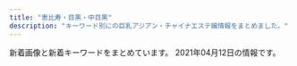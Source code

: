 ```yaml
---
title: "恵比寿・目黒・中目黒"
description: "キーワード別にの巨乳アジアン・チャイナエステ嬢情報をまとめました。"
---
```


新着画像と新着キーワードをまとめています。
2021年04月12日の情報です。

<DmmAffiliateIns />
<KeywordTable
  shops={
    [
    {
        "name": "\u30d5\u30a3\u30b8\u30fc\u30ea\u30be\u30fc\u30c8",
        "keywords": {},
        "station": "\u4e2d\u76ee\u9ed2\u99c5\u897f\u53e3",
        "url": "http://fiji-resort.ests.jp/",
        "img_links": []
    },
    {
        "name": "\u91d1\u306e\u6708",
        "img_links": [
            "http://kintsuki.este88.com/images/r04.jpg",
            "http://kintsuki.este88.com/gals/mika1.jpg",
            "http://kintsuki.este88.com/gals/kana1.jpg",
            "http://kintsuki.este88.com/gals/momo1.jpg",
            "http://kintsuki.este88.com/gals/rei1.jpg",
            "http://kintsuki.este88.com/gals/yuyu1.jpg",
            "http://kintsuki.este88.com/gals/kixyoko1.jpg",
            "http://kintsuki.este88.com/images/r01.jpg",
            "http://kintsuki.este88.com/gals/kaori1.jpg",
            "http://kintsuki.este88.com/images/r02.jpg",
            "http://kintsuki.este88.com/images/ph1.jpg",
            "http://kintsuki.este88.com/gals/rina1.jpg",
            "http://kintsuki.este88.com/gals/koyuki1.jpg"
        ],
        "url": "http://kintsuki.este88.com/",
        "keywords": {},
        "station": "JR\u76ee\u9ed2\u99c5\u6771\u53e3"
    },
    {
        "keywords": {},
        "img_links": [
            "https://meguro-babel.com/images/img_1.jpg",
            "https://meguro-babel.com/images/room/photo04.jpg",
            "https://meguro-babel.com/topics/img/156-1.jpg",
            "https://meguro-babel.com/girl/8.jpg",
            "https://meguro-babel.com/girl/24.jpg",
            "https://meguro-babel.com/topics/img/145-1.jpg",
            "https://meguro-babel.com/topics/img/159-1.jpg",
            "https://meguro-babel.com/images/topimg4.jpg",
            "https://meguro-babel.com/girl/5.jpg",
            "https://meguro-babel.com/images/qr.jpg",
            "https://meguro-babel.com/girl/7.jpg",
            "https://meguro-babel.com/girl/9.jpg",
            "https://meguro-babel.com/topics/img/161-1.jpg",
            "https://meguro-babel.com/girl/4.jpg",
            "https://meguro-babel.com/images/room/photo01.jpg",
            "https://meguro-babel.com/girl/21.jpg",
            "https://meguro-babel.com/images/room/photo03.jpg",
            "https://meguro-babel.com/images/room/photo02.jpg",
            "https://meguro-babel.com/girl/15.jpg"
        ],
        "name": "\u30d0\u30d9\u30eb",
        "station": "JR\u76ee\u9ed2\u99c5\u6771\u53e3",
        "url": "https://meguro-babel.com/"
    },
    {
        "url": "http://onlyone.tyo.cm/",
        "keywords": {
            "88": 3,
            "F": 1,
            "85": 6,
            "D": 19,
            "E": 2,
            "86": 10,
            "C": 3,
            "87": 4,
            "83": 1,
            "84": 1
        },
        "station": "JR\u76ee\u9ed2\u99c5\u897f\u53e3",
        "img_links": [
            "http://onlyone.tyo.cm/photos/sites/5/2020/09/2020092617301564.jpg",
            "http://onlyone.tyo.cm/photos/sites/5/2019/11/2019112117013754.jpg",
            "http://onlyone.tyo.cm/photos/sites/5/2020/09/2020090210405221.jpg",
            "http://onlyone.tyo.cm/photos/sites/5/2020/07/2020070217061815.jpg",
            "http://onlyone.tyo.cm/photos/sites/5/2019/07/2019071716092046.jpg",
            "http://onlyone.tyo.cm/photos/sites/5/2019/02/2019022310345266.jpg",
            "http://onlyone.tyo.cm/photos/sites/5/2020/07/2020070215334437.jpg",
            "http://onlyone.tyo.cm/photos/sites/5/2018/08/2018082407542866.jpg",
            "http://onlyone.tyo.cm/photos/sites/5/2019/12/2019120510353312.jpg",
            "http://onlyone.tyo.cm/photos/sites/5/2021/02/2021022515094363.jpg",
            "http://onlyone.tyo.cm/images/top.png",
            "http://onlyone.tyo.cm/photos/sites/5/2020/09/2020092510523998.jpg",
            "http://onlyone.tyo.cm/photos/sites/5/2020/05/2020051419324761.jpg",
            "http://onlyone.tyo.cm/photos/sites/5/2019/03/2019030418403098.jpg",
            "http://onlyone.tyo.cm/photos/sites/5/2019/08/2019080815010066.jpg",
            "http://onlyone.tyo.cm/photos/sites/5/2019/07/2019070616424775.jpg",
            "http://onlyone.tyo.cm/photos/sites/5/2021/02/2021021810240848.jpg",
            "http://onlyone.tyo.cm/images/new.jpg",
            "http://onlyone.tyo.cm/images/s_link.png",
            "http://onlyone.tyo.cm/photos/sites/5/2018/11/2018110713255310.jpg",
            "http://onlyone.tyo.cm/images/s_staff.png",
            "http://onlyone.tyo.cm/photos/sites/5/2019/11/2019110105152849.jpg",
            "http://onlyone.tyo.cm/photos/sites/5/2019/06/2019060510472559.jpg",
            "http://onlyone.tyo.cm/photos/sites/5/2018/10/201810181432433.jpg",
            "http://onlyone.tyo.cm/photos/sites/5/2019/01/2019013017371133.jpg",
            "http://onlyone.tyo.cm/photos/sites/5/2021/03/2021030316101626.jpg",
            "http://onlyone.tyo.cm/photos/sites/5/2019/05/2019052911352557.jpg",
            "http://onlyone.tyo.cm/photos/sites/5/2019/12/2019121715483135.jpg",
            "http://onlyone.tyo.cm/photos/sites/5/2021/03/2021030316101022.jpg",
            "http://onlyone.tyo.cm/photos/sites/5/2019/02/2019022310334774.jpg",
            "http://onlyone.tyo.cm/photos/sites/5/2018/03/2018031607430562.jpg",
            "http://onlyone.tyo.cm/photos/sites/5/2020/09/2020092510523723.jpg",
            "http://onlyone.tyo.cm/photos/sites/5/2020/09/2020092218541894.jpg",
            "http://onlyone.tyo.cm/photos/sites/5/2019/07/201907171609201.jpg",
            "http://onlyone.tyo.cm/photos/sites/5/2019/08/2019082610481667.jpg",
            "http://onlyone.tyo.cm/photos/sites/5/2019/07/2019070711031982.jpg",
            "http://onlyone.tyo.cm/photos/sites/5/2018/08/2018080308152252.jpg",
            "http://onlyone.tyo.cm/photos/sites/5/2021/02/202102201049167.jpg",
            "http://onlyone.tyo.cm/photos/sites/5/2020/01/2020011413500417.jpg",
            "http://onlyone.tyo.cm/photos/sites/5/2018/09/2018092710191274.jpg",
            "http://onlyone.tyo.cm/photos/sites/5/2019/05/2019050915292562.jpg",
            "http://onlyone.tyo.cm/photos/sites/5/2020/03/2020031716151746.jpg",
            "http://onlyone.tyo.cm/photos/sites/5/2018/07/2018071709241386.jpg",
            "http://onlyone.tyo.cm/photos/sites/5/2020/01/2020011413501066.jpg",
            "http://onlyone.tyo.cm/photos/sites/5/2020/01/2020011412572423.jpg",
            "http://onlyone.tyo.cm/photos/sites/5/2021/02/202102181024101.jpg",
            "http://onlyone.tyo.cm/photos/sites/5/2020/09/2020092510524025.jpg",
            "http://onlyone.tyo.cm/photos/sites/5/2018/06/2018062904050630.jpg",
            "http://onlyone.tyo.cm/photos/sites/5/2019/01/2019011814353078.jpg",
            "http://onlyone.tyo.cm/photos/sites/5/2018/11/2018112110301745.jpg",
            "http://onlyone.tyo.cm/photos/sites/5/2021/02/2021022216501749.jpg",
            "http://onlyone.tyo.cm/photos/sites/5/2020/06/2020060815500896.jpg",
            "http://onlyone.tyo.cm/photos/sites/5/2020/02/2020022610121615.jpg",
            "http://onlyone.tyo.cm/photos/sites/5/2019/06/2019060510384975.jpg",
            "http://onlyone.tyo.cm/photos/sites/5/2017/11/2017112708111797.jpg"
        ],
        "name": "OnlyOne"
    },
    {
        "keywords": {
            "86": 2,
            "85": 2,
            "87": 4,
            "C": 14,
            "D": 6
        },
        "station": "\u897f\u5c0f\u5c71\u99c5",
        "name": "\u7652\u3057\u5bb6",
        "url": "http://www.oasis.esjoho.com/",
        "img_links": [
            "http://www.oasis.esjoho.com/files/005-02.jpg",
            "http://www.oasis.esjoho.com/img/btn_blog.png",
            "http://www.oasis.esjoho.com/img/tel.png",
            "http://www.oasis.esjoho.com/img/pickup.jpg",
            "http://www.oasis.esjoho.com/files/001-02.jpg",
            "http://www.oasis.esjoho.com/img/ttl_news.png",
            "http://www.oasis.esjoho.com/files/005.jpg",
            "http://www.oasis.esjoho.com/files/004.jpg",
            "http://www.oasis.esjoho.com/files/002.jpg",
            "http://www.oasis.esjoho.com/img/goback.jpg",
            "http://www.oasis.esjoho.com/files/001.jpg",
            "http://www.oasis.esjoho.com/img/btn_side_mobile.jpg",
            "http://www.oasis.esjoho.com/files/002-02.jpg",
            "http://www.oasis.esjoho.com/img/ttl_info.png",
            "http://www.oasis.esjoho.com/files/004-02.jpg"
        ]
    },
    {
        "name": "\u30cb\u30e3\u30fc\u30cb\u30e3\u30fc",
        "url": "http://www.ourstarts.site/",
        "keywords": {},
        "img_links": [
            "http://www.ourstarts.site/templets/default/picture/foot_tel.png",
            "http://www.ourstarts.site/uploads/200729/1-200H9141612609.jpg",
            "http://www.ourstarts.site/templets/default/picture/right.png",
            "http://www.ourstarts.site/uploads/200729/1-200H9140Q13E.jpg",
            "http://www.ourstarts.site/templets/default/picture/news.png",
            "http://www.ourstarts.site/uploads/allimg/200729/1-200H9141213.jpg",
            "http://www.ourstarts.site/templets/default/picture/tel_contact.png",
            "http://www.ourstarts.site/uploads/200729/1-200H9140K5J4.jpg",
            "http://www.ourstarts.site/templets/default/picture/staff.png",
            "http://www.ourstarts.site/templets/default/picture/timg (1).png",
            "http://www.ourstarts.site/uploads/allimg/200729/1-200H9141912.jpg",
            "http://www.ourstarts.site/uploads/180917/1-1P91G6122J28.jpg",
            "http://www.ourstarts.site/uploads/allimg/200729/1-200H9141229.jpg",
            "http://www.ourstarts.site/templets/default/images/t2.jpg",
            "http://www.ourstarts.site/templets/default/images/t1.jpg",
            "http://www.ourstarts.site/templets/default/images/t3.jpg",
            "http://www.ourstarts.site/templets/default/picture/close.png",
            "http://www.ourstarts.site/templets/default/picture/head_tell.png"
        ],
        "station": "JR\u6075\u6bd4\u5bff\u99c5\u897f\u53e3"
    },
    {
        "img_links": [
            "http://www.himawari-aroma.xyz/images/shop/4/2.jpg",
            "http://www.himawari-aroma.xyz/images/staff/3/mayu.png",
            "http://www.himawari-aroma.xyz/images/psd/off.jpg",
            "http://www.himawari-aroma.xyz/images/shop/1.png",
            "http://www.himawari-aroma.xyz/images/shop/4/1.jpg",
            "http://www.himawari-aroma.xyz/images/sys.jpg",
            "http://www.himawari-aroma.xyz/images/staff/3/ami.png",
            "http://www.himawari-aroma.xyz/images/13.png"
        ],
        "url": "http://www.himawari-aroma.xyz/",
        "name": "\u3072\u307e\u308f\u308a",
        "keywords": {},
        "station": "JR\u6075\u6bd4\u5bff\u99c5\u897f\u53e3"
    },
    {
        "station": "\u4e2d\u76ee\u9ed2\u99c5\u5357\u6539\u672d\u897f\u53e3",
        "url": "http://kaizokusen.jpn.mn/",
        "img_links": [],
        "keywords": {},
        "name": "\u6d77\u8cca\u8239"
    },
    {
        "name": "Victoria\u30fb\u30d3\u30af\u30c8\u30ea\u30a2",
        "url": "http://victoria.tyo.cm/",
        "station": "JR\u76ee\u9ed2\u99c5\u6771\u53e3",
        "img_links": [
            "http://victoria.tyo.cm/photos/sites/13/2019/12/2019120406433710.jpg",
            "http://victoria.tyo.cm/photos/sites/13/2019/04/2019041807165826.jpg",
            "http://victoria.tyo.cm/photos/sites/13/2019/10/2019100904082968.jpg",
            "http://victoria.tyo.cm/photos/sites/13/2019/10/2019101403232834.jpg",
            "http://victoria.tyo.cm/images/room4.jpg",
            "http://victoria.tyo.cm/images/room3.jpg",
            "http://victoria.tyo.cm/images/pick.jpg",
            "http://victoria.tyo.cm/photos/sites/13/2019/12/2019120904521737.jpg",
            "http://victoria.tyo.cm/images/face.jpg",
            "http://victoria.tyo.cm/photos/sites/13/2020/02/202002030340133.jpg",
            "http://victoria.tyo.cm/photos/sites/13/2021/02/2021021509575615.jpg",
            "http://victoria.tyo.cm/photos/sites/13/2019/01/2019012509505197.jpg",
            "https://www.a-side.com/ad/koko/include/banner/koko_125x125.png",
            "http://victoria.tyo.cm/images/s_staff.png",
            "http://victoria.tyo.cm/photos/sites/13/2019/02/2019021206543056.jpg",
            "http://victoria.tyo.cm/photos/sites/13/2019/07/2019070206503156.jpg",
            "http://victoria.tyo.cm/photos/sites/13/2019/06/2019061005275095.jpg",
            "http://victoria.tyo.cm/images/top.jpg",
            "http://victoria.tyo.cm/photos/sites/13/2018/12/2018122701570616.jpg",
            "http://victoria.tyo.cm/photos/sites/13/2019/05/201905100639429.jpg",
            "http://victoria.tyo.cm/images/room2.jpg",
            "http://victoria.tyo.cm/photos/sites/13/2019/02/2019021407162693.jpg",
            "http://victoria.tyo.cm/photos/sites/13/2018/12/2018121502493814.jpg",
            "http://victoria.tyo.cm/photos/sites/13/2018/12/2018122701570643.jpg",
            "http://victoria.tyo.cm/images/news.jpg",
            "http://victoria.tyo.cm/photos/sites/13/2019/01/2019010506292922.jpg",
            "http://victoria.tyo.cm/photos/sites/13/2019/01/2019012108071242.jpg",
            "http://victoria.tyo.cm/photos/sites/13/2019/02/2019022703022355.jpg",
            "http://victoria.tyo.cm/photos/sites/13/2018/12/2018121502493847.jpg",
            "http://victoria.tyo.cm/photos/sites/13/2019/01/2019011103510521.jpg",
            "http://victoria.tyo.cm/photos/sites/13/2019/01/2019010506293526.jpg",
            "http://victoria.tyo.cm/images/room1.jpg",
            "http://victoria.tyo.cm/photos/sites/13/2019/01/2019012509534353.jpg",
            "http://victoria.tyo.cm/photos/sites/13/2020/01/2020012005552181.jpg",
            "http://victoria.tyo.cm/photos/sites/13/2020/01/2020011205500461.jpg",
            "http://victoria.tyo.cm/photos/sites/13/2018/12/2018121502493953.jpg",
            "http://victoria.tyo.cm/photos/sites/13/2020/02/2020021307433041.jpg",
            "http://victoria.tyo.cm/photos/sites/13/2018/12/2018121502493879.jpg",
            "http://victoria.tyo.cm/photos/sites/13/2019/12/2019120904521188.jpg",
            "http://victoria.tyo.cm/photos/sites/13/2020/03/2020031904101259.jpg",
            "http://victoria.tyo.cm/photos/sites/13/2019/04/2019040304024424.jpg",
            "http://victoria.tyo.cm/images/mobile.jpg",
            "http://victoria.tyo.cm/photos/sites/13/2020/02/2020020104570910.jpg",
            "http://victoria.tyo.cm/photos/sites/13/2020/10/2020100803550565.jpg",
            "http://victoria.tyo.cm/photos/sites/13/2019/12/2019120106181894.jpg",
            "http://victoria.tyo.cm/photos/sites/13/2019/08/2019080607062415.jpg",
            "http://victoria.tyo.cm/photos/sites/13/2020/01/2020011104241542.jpg",
            "http://victoria.tyo.cm/photos/sites/13/2018/12/2018122904422525.jpg"
        ],
        "keywords": {
            "82": 2,
            "C": 4,
            "85": 7,
            "F": 1,
            "G": 1,
            "87": 1,
            "83": 4,
            "D": 15,
            "89": 1,
            "86": 7,
            "E": 1
        }
    },
    {
        "station": "JR\u6075\u6bd4\u5bff\u99c5\u897f\u53e3",
        "url": "http://bimajo-massage.work/",
        "keywords": {
            "86": 12,
            "88": 2,
            "85": 13,
            "87": 12,
            "E": 2,
            "C": 13,
            "D": 24
        },
        "img_links": [
            "http://bimajo-massage.work/img/pic.png",
            "http://bimajo-massage.work/sp/img/acc1.jpg",
            "http://bimajo-massage.work/sp/img/st6.jpg",
            "http://bimajo-massage.work/img/bottom.png",
            "http://bimajo-massage.work/img/body-.png",
            "http://bimajo-massage.work/sp/img/st7.jpg",
            "http://bimajo-massage.work/sp/img/pc.jpg",
            "http://bimajo-massage.work/img/st5.jpg",
            "http://bimajo-massage.work/sp/img/t-o.jpg",
            "http://bimajo-massage.work/sp/img/p-7.jpg",
            "http://bimajo-massage.work/sp/img/pic.jpg",
            "http://bimajo-massage.work/sp/img/time.jpg",
            "http://bimajo-massage.work/sp/img/add.jpg",
            "http://bimajo-massage.work/sp/img/acc2.jpg",
            "http://bimajo-massage.work/img/mo.png",
            "http://bimajo-massage.work/sp/img/t-t.jpg",
            "http://bimajo-massage.work/sp/img/p-6.jpg",
            "http://bimajo-massage.work/img/sta6.jpg",
            "http://bimajo-massage.work/img/sta1.jpg",
            "http://bimajo-massage.work/sp/img/t-s.jpg",
            "http://bimajo-massage.work/sp/img/tit.jpg",
            "http://bimajo-massage.work/sp/img/p-5.jpg",
            "http://bimajo-massage.work/img/st7.jpg",
            "http://bimajo-massage.work/img/xmas.png",
            "http://bimajo-massage.work/sp/img/botton.jpg",
            "http://bimajo-massage.work/img/st1.jpg",
            "http://bimajo-massage.work/img/acc2.jpg",
            "http://bimajo-massage.work/img/sta5.jpg",
            "http://bimajo-massage.work/sp/img/info.jpg",
            "http://bimajo-massage.work/sp/img/st5.jpg",
            "http://bimajo-massage.work/sp/img/t-r.jpg",
            "http://bimajo-massage.work/sp/img/st1.jpg",
            "http://bimajo-massage.work/img/st6.jpg",
            "http://bimajo-massage.work/sp/img/tel.jpg",
            "http://bimajo-massage.work/sp/img/cam.jpg",
            "http://bimajo-massage.work/img/sta7.jpg",
            "http://bimajo-massage.work/sp/img/sys.jpg",
            "http://bimajo-massage.work/sp/img/t-a.jpg",
            "http://bimajo-massage.work/img/acc1.jpg"
        ],
        "name": "\u7f8e\u9b54\u5973"
    },
    {
        "keywords": {
            "E": 13,
            "D": 40,
            "88": 7,
            "85": 5,
            "86": 38,
            "87": 3,
            "C": 7
        },
        "station": "JR\u76ee\u9ed2\u99c5\u6771\u53e3",
        "img_links": [
            "http://iyashi-kokoro.info/img/st41.jpg",
            "http://iyashi-kokoro.info/i/img/st60.jpg",
            "http://iyashi-kokoro.info/i/img/r1.jpg",
            "http://iyashi-kokoro.info/img/st63.jpg",
            "http://iyashi-kokoro.info/img/st29.jpg",
            "http://iyashi-kokoro.info/img/s60.jpg",
            "http://iyashi-kokoro.info/i/img/st55.jpg",
            "http://iyashi-kokoro.info/img/st44.jpg",
            "http://iyashi-kokoro.info/img/s58.jpg",
            "http://iyashi-kokoro.info/img/s56.jpg",
            "http://iyashi-kokoro.info/img/st59.jpg",
            "http://iyashi-kokoro.info/i/img/st20.jpg",
            "http://iyashi-kokoro.info/img/mo.png",
            "http://iyashi-kokoro.info/i/img/r4.jpg",
            "http://iyashi-kokoro.info/img/st39.jpg",
            "http://iyashi-kokoro.info/i/img/st54.jpg",
            "http://iyashi-kokoro.info/i/img/st59.jpg",
            "http://iyashi-kokoro.info/i/img/st44.jpg",
            "http://iyashi-kokoro.info/i/img/st62.jpg",
            "http://iyashi-kokoro.info/i/img/st29.jpg",
            "http://iyashi-kokoro.info/img/st32.jpg",
            "http://iyashi-kokoro.info/i/img/r5.jpg",
            "http://iyashi-kokoro.info/i/img/st57.jpg",
            "http://iyashi-kokoro.info/img/botton.jpg",
            "http://iyashi-kokoro.info/i/img/st43.jpg",
            "http://iyashi-kokoro.info/img/s61.jpg",
            "http://iyashi-kokoro.info/i/img/s3.jpg",
            "http://iyashi-kokoro.info/img/fla.jpg",
            "http://iyashi-kokoro.info/i/img/s4.jpg",
            "http://iyashi-kokoro.info/img/st46.jpg",
            "http://iyashi-kokoro.info/img/st43.jpg",
            "http://iyashi-kokoro.info/i/img/st52.jpg",
            "http://iyashi-kokoro.info/img/st50.jpg",
            "http://iyashi-kokoro.info/i/img/r6.jpg",
            "http://iyashi-kokoro.info/img/st58.jpg",
            "http://iyashi-kokoro.info/i/img/st49.jpg",
            "http://iyashi-kokoro.info/img/st55.jpg",
            "http://iyashi-kokoro.info/i/img/r2.jpg",
            "http://iyashi-kokoro.info/i/img/st41.jpg",
            "http://iyashi-kokoro.info/i/img/st65.jpg",
            "http://iyashi-kokoro.info/img/st60.jpg",
            "http://iyashi-kokoro.info/img/st49.jpg",
            "http://iyashi-kokoro.info/img/cam.jpg",
            "http://iyashi-kokoro.info/i/img/st53.jpg",
            "http://iyashi-kokoro.info/i/img/st63.jpg",
            "http://iyashi-kokoro.info/img/st53.jpg",
            "http://iyashi-kokoro.info/i/img/st42.jpg",
            "http://iyashi-kokoro.info/i/img/r3.jpg",
            "http://iyashi-kokoro.info/i/img/s2.jpg",
            "http://iyashi-kokoro.info/img/s64.jpg",
            "http://iyashi-kokoro.info/img/s18.jpg",
            "http://iyashi-kokoro.info/img/s54.jpg",
            "http://iyashi-kokoro.info/img/st62.jpg",
            "http://iyashi-kokoro.info/img/st61.jpg",
            "http://iyashi-kokoro.info/i/img/s1.jpg",
            "http://iyashi-kokoro.info/i/img/st56.jpg",
            "http://iyashi-kokoro.info/i/img/st39.jpg",
            "http://iyashi-kokoro.info/img/st54.jpg",
            "http://iyashi-kokoro.info/i/img/st51.jpg",
            "http://iyashi-kokoro.info/i/img/st40.jpg",
            "http://iyashi-kokoro.info/img/s65.jpg",
            "http://iyashi-kokoro.info/img/s59.jpg",
            "http://iyashi-kokoro.info/img/s57.jpg",
            "http://iyashi-kokoro.info/i/img/st32.jpg",
            "http://iyashi-kokoro.info/img/st52.jpg",
            "http://iyashi-kokoro.info/img/st51.jpg",
            "http://iyashi-kokoro.info/img/st20.jpg",
            "http://iyashi-kokoro.info/img/st56.jpg",
            "http://iyashi-kokoro.info/img/st57.jpg",
            "http://iyashi-kokoro.info/i/img/st61.jpg",
            "http://iyashi-kokoro.info/img/st42.jpg",
            "http://iyashi-kokoro.info/img/st65.jpg",
            "http://iyashi-kokoro.info/i/img/st58.jpg",
            "http://iyashi-kokoro.info/i/img/st50.jpg",
            "http://iyashi-kokoro.info/img/st64.jpg",
            "http://iyashi-kokoro.info/i/img/st64.jpg",
            "http://iyashi-kokoro.info/img/s63.jpg",
            "http://iyashi-kokoro.info/img/s55.jpg",
            "http://iyashi-kokoro.info/img/st40.jpg",
            "http://iyashi-kokoro.info/img/s62.jpg"
        ],
        "url": "http://iyashi-kokoro.info/",
        "name": "\u307f\u3086\u304d"
    },
    {
        "keywords": {},
        "img_links": [],
        "station": "JR\u76ee\u9ed2\u99c5\u6771\u53e3",
        "url": "http://with-you.tyo.cm",
        "name": "With you\u30fb\u30a6\u30a3\u30ba\u30e6\u30fc"
    },
    {
        "station": "\u4e2d\u76ee\u9ed2\u99c5\u897f\u53e3",
        "keywords": {
            "D": 5,
            "87": 4,
            "85": 1,
            "C": 1,
            "88": 1
        },
        "name": "Flower \uff5e\u30d5\u30e9\u30ef\u30fc\uff5e",
        "img_links": [
            "http://nakamegurofun.com/files/007-020964.jpg",
            "http://nakamegurofun.com/files/007fa9d.jpg",
            "http://nakamegurofun.com/files/0020964.jpg",
            "http://nakamegurofun.com/images/service91a6.png",
            "http://nakamegurofun.com/files/007-030964.jpg",
            "http://nakamegurofun.com/files/005-030964.jpg",
            "http://nakamegurofun.com/images/zi_massage.png",
            "http://nakamegurofun.com/images/s5.jpg",
            "http://nakamegurofun.com/files/0084f22.jpg",
            "http://nakamegurofun.com/files/0034f22.jpg",
            "http://nakamegurofun.com/files/002fa9d.jpg",
            "http://nakamegurofun.com/images/main_bottom.png",
            "http://nakamegurofun.com/files/0060964.jpg",
            "http://nakamegurofun.com/files/0050964.jpg",
            "http://nakamegurofun.com/files/0030964.jpg",
            "http://nakamegurofun.com/files/006-020964.jpg",
            "http://nakamegurofun.com/files/005fa9d.jpg",
            "http://nakamegurofun.com/files/006-030964.jpg",
            "http://nakamegurofun.com/files/0074f22.jpg",
            "http://nakamegurofun.com/images/main_top.png",
            "http://nakamegurofun.com/images/zi_staff.png",
            "http://nakamegurofun.com/images/s4.jpg",
            "http://nakamegurofun.com/files/0064f22.jpg",
            "http://nakamegurofun.com/files/003-030964.jpg",
            "http://nakamegurofun.com/images/shop/shop03.jpg",
            "http://nakamegurofun.com/images/s2.jpg",
            "http://nakamegurofun.com/images/tel.png",
            "http://nakamegurofun.com/files/006fa9d.jpg",
            "http://nakamegurofun.com/images/xian.png",
            "http://nakamegurofun.com/files/003-020964.jpg",
            "http://nakamegurofun.com/files/002-030964.jpg",
            "http://nakamegurofun.com/images/shop/shop04.jpg",
            "http://nakamegurofun.com/images/s3.jpg",
            "http://nakamegurofun.com/images/s1.jpg",
            "http://nakamegurofun.com/images/infotiao1.jpg",
            "http://nakamegurofun.com/files/0054f22.jpg",
            "http://nakamegurofun.com/images/shop/shop02.jpg",
            "http://nakamegurofun.com/files/0024f22.jpg",
            "http://nakamegurofun.com/files/008fa9d.jpg",
            "http://nakamegurofun.com/files/0070964.jpg",
            "http://nakamegurofun.com/files/008-030964.jpg",
            "http://nakamegurofun.com/files/005-020964.jpg",
            "http://nakamegurofun.com/files/008-020964.jpg",
            "http://nakamegurofun.com/files/002-020964.jpg",
            "http://nakamegurofun.com/files/0080964.jpg",
            "http://nakamegurofun.com/files/003fa9d.jpg",
            "http://nakamegurofun.com/images/shop/shop01.jpg"
        ],
        "url": "http://nakamegurofun.com/"
    },
    {
        "keywords": {},
        "station": "JR\u76ee\u9ed2\u99c5\u6771\u53e3",
        "img_links": [],
        "name": "RelaCute \u30ea\u30e9\u30ad\u30e5\u30fc\u30c8",
        "url": "http://relacute.tyo.cm/"
    },
    {
        "img_links": [
            "http://angel.jpn.cm/photos/sites/3/2016/08/staff21.jpg",
            "http://angel.jpn.cm/photos/sites/3/2016/09/staff40.jpg",
            "http://angel.jpn.cm/photos/sites/3/2017/04/1.jpg",
            "http://angel.jpn.cm/photos/sites/3/2016/08/staff29.jpg",
            "http://angel.jpn.cm/photos/sites/3/2017/05/8.jpg",
            "http://angel.jpn.cm/photos/sites/3/2019/12/2019122718552333.jpg",
            "http://angel.jpn.cm/photos/sites/3/2016/08/staff28.jpg",
            "http://angel.jpn.cm/images/room2.jpg",
            "http://angel.jpn.cm/photos/sites/3/2016/08/staff4.jpg",
            "http://angel.jpn.cm/photos/sites/3/2018/06/2018061601280885.jpg",
            "http://angel.jpn.cm/photos/sites/3/2016/08/staff14a.jpg",
            "http://angel.jpn.cm/photos/sites/3/2016/10/staff01.jpg",
            "http://angel.jpn.cm/photos/sites/3/2019/07/2019071213431954.jpg",
            "http://angel.jpn.cm/photos/sites/3/2021/02/2021022516024747.jpg",
            "http://angel.jpn.cm/images/mobile.jpg",
            "http://angel.jpn.cm/images/room5.jpg",
            "http://angel.jpn.cm/photos/sites/3/2016/09/72670992207769698.jpg",
            "http://angel.jpn.cm/photos/sites/3/2016/08/staff35.jpg",
            "http://angel.jpn.cm/photos/sites/3/2017/11/2017112010234266.jpg",
            "http://angel.jpn.cm/photos/sites/3/2016/10/staff41.jpg",
            "http://angel.jpn.cm/images/girl-z2.jpg",
            "http://angel.jpn.cm/photos/sites/3/2016/08/staff7.jpg",
            "http://angel.jpn.cm/photos/sites/3/2018/06/2018061601280970.jpg",
            "http://angel.jpn.cm/photos/sites/3/2019/06/2019060510404179.jpg",
            "http://angel.jpn.cm/photos/sites/3/2019/07/2019071016030711.jpg",
            "http://angel.jpn.cm/photos/sites/3/2018/11/201811011331167.jpg",
            "http://angel.jpn.cm/images/top01.jpg",
            "http://angel.jpn.cm/images/info.jpg",
            "http://angel.jpn.cm/images/nbj3.jpg",
            "http://angel.jpn.cm/photos/sites/3/2016/08/staff11.jpg",
            "http://angel.jpn.cm/images/room1.jpg",
            "http://angel.jpn.cm/photos/sites/3/2016/08/staff37.jpg",
            "http://angel.jpn.cm/photos/sites/3/2016/08/staff3.jpg",
            "http://angel.jpn.cm/images/girl-z1.jpg",
            "http://angel.jpn.cm/photos/sites/3/2016/08/staff24.jpg",
            "http://angel.jpn.cm/photos/sites/3/2016/08/staff8.jpg",
            "http://angel.jpn.cm/images/room6.jpg",
            "http://angel.jpn.cm/photos/sites/3/2017/12/201712270537317.jpg",
            "http://angel.jpn.cm/images/s_news.png",
            "http://angel.jpn.cm/images/s_staff.png",
            "http://angel.jpn.cm/photos/sites/3/2016/08/staff23.jpg",
            "http://angel.jpn.cm/photos/sites/3/2016/08/staff29a.jpg",
            "http://angel.jpn.cm/photos/sites/3/2016/09/staff40a.jpg",
            "http://angel.jpn.cm/images/s_link.png",
            "http://angel.jpn.cm/photos/sites/3/2016/08/staff7a.jpg",
            "http://angel.jpn.cm/photos/sites/3/2016/08/staff37a.jpg",
            "http://angel.jpn.cm/photos/sites/3/2016/08/staff36h.jpg",
            "http://angel.jpn.cm/images/room3.jpg",
            "http://angel.jpn.cm/photos/sites/3/2017/11/201711280608539.jpg",
            "http://angel.jpn.cm/photos/sites/3/2019/06/201906051042276.jpg",
            "http://angel.jpn.cm/images/s_pick.png",
            "http://angel.jpn.cm/photos/sites/3/2018/09/2018091001155585.jpg",
            "http://angel.jpn.cm/photos/sites/3/2019/10/2019100910242499.jpg",
            "http://angel.jpn.cm/images/room4.jpg",
            "http://angel.jpn.cm/photos/sites/3/2016/08/staff36g.jpg",
            "http://angel.jpn.cm/photos/sites/3/2017/01/1.jpg",
            "http://cdn.dino-es.com/images/logo/150x40DinoEs.png",
            "http://angel.jpn.cm/photos/sites/3/2020/09/2020092511154515.jpg",
            "http://angel.jpn.cm/photos/sites/3/2020/06/2020061515170635.jpg",
            "http://angel.jpn.cm/photos/sites/3/2018/06/2018061505064251.jpg",
            "http://angel.jpn.cm/photos/sites/3/2016/08/staff14.jpg",
            "http://angel.jpn.cm/photos/sites/3/2016/08/staff38.jpg",
            "http://angel.jpn.cm/photos/sites/3/2019/12/2019122718552413.jpg",
            "http://angel.jpn.cm/photos/sites/3/2016/08/staff39.jpg",
            "http://angel.jpn.cm/images/room7.jpg",
            "http://angel.jpn.cm/photos/sites/3/2016/08/staff2.jpg",
            "http://angel.jpn.cm/images/top02.jpg",
            "http://angel.jpn.cm/photos/sites/3/2018/06/2018061505064271.jpg",
            "http://angel.jpn.cm/photos/sites/3/2016/08/staff2a.jpg",
            "http://angel.jpn.cm/images/s_mobile.png",
            "http://angel.jpn.cm/photos/sites/3/2017/03/2.jpg",
            "http://angel.jpn.cm/photos/sites/3/2016/08/staff25.jpg",
            "http://angel.jpn.cm/photos/sites/3/2021/02/2021021714005240.jpg",
            "http://angel.jpn.cm/photos/sites/3/2018/06/2018062105525655.jpg",
            "http://angel.jpn.cm/photos/sites/3/2016/08/staff5.jpg",
            "http://angel.jpn.cm/photos/sites/3/2016/08/staff22.jpg",
            "http://angel.jpn.cm/photos/sites/3/2019/11/201911181407260.jpg",
            "http://angel.jpn.cm/photos/sites/3/2019/12/2019122718552430.jpg",
            "http://angel.jpn.cm/photos/sites/3/2016/08/staff24a.jpg"
        ],
        "keywords": {
            "89": 3,
            "88": 2,
            "D": 18,
            "F": 1,
            "C": 28,
            "87": 3,
            "E": 3,
            "86": 5,
            "85": 3
        },
        "name": "Angel-\u30a8\u30f3\u30b8\u30a7\u30eb-",
        "station": "JR\u76ee\u9ed2\u99c5\u6771\u53e3",
        "url": "http://angel.jpn.cm/"
    },
    {
        "url": "http://hi-msg.com/tonton/",
        "station": "JR\u6075\u6bd4\u5bff\u99c5\u897f\u53e3",
        "name": "\u30c8\u30f3\u30c8\u30f3",
        "img_links": [
            "http://hi-msg.com/tonton/images/an_5_02.jpg",
            "http://hi-msg.com/tonton/images/an_4_02.jpg",
            "http://hi-msg.com/tonton/images/index_01.jpg",
            "http://hi-msg.com/tonton/images/an_1_01.jpg",
            "http://hi-msg.com/tonton/images/slider/slide3.png",
            "http://hi-msg.com/tonton/images/staff_images/st3.jpg",
            "http://hi-msg.com/tonton/images/index-2.jpg",
            "http://hi-msg.com/tonton/images/r4.jpg",
            "http://hi-msg.com/tonton/images/slider/slide2s.png",
            "http://hi-msg.com/tonton/images/r1.jpg",
            "http://hi-msg.com/tonton/images/staff_images/sl.png",
            "http://hi-msg.com/tonton/images/an_5_01.jpg",
            "http://hi-msg.com/tonton/images/slider/slide1s.png",
            "http://hi-msg.com/tonton/images/staff_images/st5.jpg",
            "http://hi-msg.com/tonton/images/an_2_01.jpg",
            "http://hi-msg.com/tonton/images/index-1.jpg",
            "http://hi-msg.com/tonton/images/an_6_01.jpg",
            "http://hi-msg.com/tonton/images/an_1_02.jpg",
            "http://hi-msg.com/tonton/images/qr.jpg",
            "http://hi-msg.com/tonton/images/an_3_02.jpg",
            "http://hi-msg.com/tonton/images/an_4_01.jpg",
            "http://hi-msg.com/tonton/images/slider/slide2.png",
            "http://hi-msg.com/tonton/images/staff_images/st2.jpg",
            "http://hi-msg.com/tonton/images/staff_images/st4.jpg",
            "http://hi-msg.com/tonton/images/slider/slide1.png",
            "http://hi-msg.com/tonton/images/r3.jpg",
            "http://hi-msg.com/tonton/images/an_6_02.jpg",
            "http://hi-msg.com/tonton/images/an_2_02.jpg",
            "http://hi-msg.com/tonton/images/r2.jpg",
            "http://hi-msg.com/tonton/images/slider/slide3s.png",
            "http://hi-msg.com/tonton/images/sys1.jpg",
            "http://hi-msg.com/tonton/images/staff_images/st1.jpg",
            "http://hi-msg.com/tonton/images/an_3_01.jpg",
            "http://hi-msg.com/tonton/images/fbb.jpg",
            "http://hi-msg.com/tonton/images/eve1.png"
        ],
        "keywords": {
            "85": 7,
            "D": 19,
            "E": 5,
            "86": 17,
            "83": 7,
            "C": 7
        }
    }
]
}
/>
<DmmAffiliateScript />
